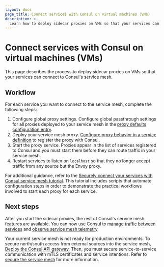 ```yaml
---
layout: docs
page_title: Connect services with Consul on virtual machines (VMs)
description: >-
  Learn how to deploy sidecar proxies on VMs so that your services can connect to Consul's service mesh.
---
```


# Connect services with Consul on virtual machines (VMs)

This page describes the process to deploy sidecar proxies on VMs so that your services can connect to Consul's service mesh.

## Workflow

For each service you want to connect to the service mesh, complete the following steps:

1. Configure global proxy settings. Configure global passthrough settings for all proxies deployed to your service mesh in the [proxy defaults configuration entry](/consul/docs/reference/config-entry/proxy-defaults).
1. Deploy your service mesh proxy. [Configure proxy behavior in a service definition](/consul/docs/reference/service) to register the proxy with Consul.
1. Start the proxy service. Proxies appear in the list of services registered to Consul and you must start them before they can route traffic in your service mesh.
1. Restart services to listen on `localhost` so that they no longer accept traffic from any source but the Envoy proxy.

For additional guidance, refer to the [Securely connect your services with Consul service mesh tutorial](/consul/tutorials/get-started-vms/virtual-machine-gs-service-mesh). This tutorial includes scripts that automate configuration steps in order to demonstrate the practical workflows involved to start each proxy for each service.

## Next steps

After you start the sidecar proxies, the rest of Consul's service mesh features are available. You can now use Consul to [manage traffic between services](/consul/docs/manage-traffic) and [observe service mesh telemetry](/consul/docs/observe/vm).

Your current service mesh is not ready for production environments. To secure north/south access from external sources into the service mesh, [Deploy the Consul API gateway](/consul/docs/north-south/api-gateway). Then, you must secure service-to-service communication with mTLS certificates and service intentions. Refer to [secure the service mesh](/consul/docs/secure) for more information.